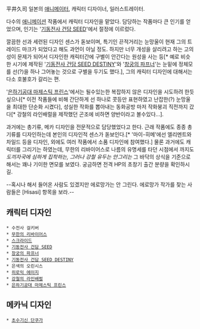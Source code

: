 平井久司
일본의 [[애니메이터]], 캐릭터 디자이너, 일러스트레이터.

다수의 [[애니메이션]] 작품에서 캐릭터 디자인을 맡았다. 담당하는 작품마다 큰 인기를 얻었으며, 인기는 '[[기동전사 건담 SEED]]'에서 절정에 이르렀다.

깔끔한 선과 세련된 디자인 센스가 돋보이며, 특기인 끈적거리는 눈망울이 현재 그의 트레이드 마크가 되었다고 해도 과언이 아닐 정도. 하지만 너무 개성을 살리려고 하는 고의성이 문제가 되어서 디자인한 캐릭터간에 구별이 안간다는 원성을 사는 등[* 예로 비슷한 시기에 제작된 '[[기동전사 건담 SEED DESTINY]]'와 '[[창궁의 파프너]]'는 눈밑에 정체모를 선(?)을 하나 그어놓는 것으로 구별을 두기도 했다.], 그의 캐릭터 디자인에 대해서는 다소 호불호가 갈리는 편.

'[[은하기공대 마제스틱 프린스]]'에서는 될수있는한 복잡하지 않은 디자인을 시도하려 한듯 싶으나[* 이전 작품들에 비해 간단하게 선 하나로 콧등만 표현하였고 난잡한(?) 눈망울을 최대한 단순화 시켰다], 성실한 작화를 뽑아내는 동화공방 마저 작화붕괴 직전까지 갔다[* 강철의 라인배럴을 제작했던 곤조에 비하면 양반이라고 볼수있다...].

과거에는 총기류, 메카 디자인을 전문적으로 담당했었다고 한다. 근래 작품에도 종종 총기류를 디자인하는데 본인의 디자인적 센스가 돋보인다.[* '마이-히메'에선 엘리멘트와 차일드 등을 디자인, 외에도 여러 작품에서 소품 디자인에 참여했다.] 물론 과거에도 캐릭터를 그리기는 하였는데, 무한의 리바이어스로 나름의 유명세를 타던 시점에서 까지도 ''도끼자국에 심하게 집착하는, 그러나 강철 유두는 안그리는'' 그 바닥의 상식을 기준으로 해서는 꽤나 기이한 면모를 보였다. 궁금하면 전격 HP의 초창기 출간 분량을 확인하시길.

--혹시나 해서 들어온 사람도 있겠지만 에로망가는 안 그린다. 에로망가 작가를 찾는 사람들은 [Hisasi] 항목을 보라.--

== 캐릭터 디자인 ==
 * 수전사 걸키버
 * [[무한의 리바이어스]]
 * [[스크라이드]]
 * [[기동전사 건담 SEED]]
 * [[창궁의 파프너]]
 * [[기동전사 건담 SEED DESTINY]]
 * 은색의 오린시스
 * [[히로익 에이지]]
 * [[강철의 라인배럴]]
 * [[은하기공대 마제스틱 프린스]]

== 메카닉 디자인 ==
 * [[초수기신 단쿠가]]
